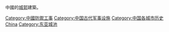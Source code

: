 {{Commons category|City walls in China}}
中國的[[城郭|城郭]]建築。

[[Category:中國防禦工事|Category:中國防禦工事]]
[[Category:中国古代军事设施|Category:中国古代军事设施]]
[[Category:中国各城市历史|Category:中国各城市历史]]
[[Category:各国城池|China]]
[[Category:东亚城池|Category:东亚城池]]